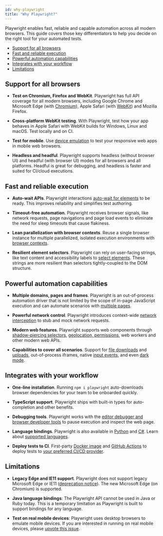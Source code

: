 ```yaml
---
id: why-playwright
title: "Why Playwright?"
---
```



Playwright enables fast, reliable and capable automation across all modern browsers. This guide covers those key differentiators to help you decide on the right tool for your automated tests.

<!-- GEN:toc-top-level -->
- [Support for all browsers](#support-for-all-browsers)
- [Fast and reliable execution](#fast-and-reliable-execution)
- [Powerful automation capabilities](#powerful-automation-capabilities)
- [Integrates with your workflow](#integrates-with-your-workflow)
- [Limitations](#limitations)
<!-- GEN:stop -->

## Support for all browsers
* **Test on Chromium, Firefox and WebKit**. Playwright has full API coverage for all modern browsers, including Google Chrome and Microsoft Edge (with [Chromium](https://www.chromium.org/)), Apple Safari (with [WebKit](https://webkit.org/)) and Mozilla Firefox.

* **Cross-platform WebKit testing**. With Playwright, test how your app behaves in Apple Safari with WebKit builds for Windows, Linux and macOS. Test locally and on CI.

* **Test for mobile**. Use [device emulation](emulation.mdx) to test your responsive web apps in mobile web browsers.

* **Headless and headful**. Playwright supports headless (without browser UI) and headful (with browser UI) modes for all browsers and all platforms. Headful is great for debugging, and headless is faster and suited for CI/cloud executions.

## Fast and reliable execution
* **Auto-wait APIs**. Playwright interactions [auto-wait for elements](actionability.mdx) to be ready. This improves reliability and simplifies test authoring.

* **Timeout-free automation**. Playwright receives browser signals, like network requests, page navigations and page load events to eliminate the need for sleep timeouts that cause flakiness.

* **Lean parallelization with browser contexts**. Reuse a single browser instance for multiple parallelized, isolated execution environments with [browser contexts](core-concepts.mdx).

* **Resilient element selectors**. Playwright can rely on user-facing strings, like text content and accessibility labels to [select elements](selectors.mdx). These strings are more resilient than selectors tightly-coupled to the DOM structure.

## Powerful automation capabilities
* **Multiple domains, pages and frames**. Playwright is an out-of-process automation driver that is not limited by the scope of in-page JavaScript execution and can automate scenarios with [multiple pages](multi-pages.mdx).

* **Powerful network control**. Playwright introduces context-wide [network interception](network.mdx) to stub and mock network requests.

* **Modern web features**. Playwright supports web components through [shadow-piercing selectors](selectors.mdx), [geolocation, permissions](emulation.mdx), web workers and other modern web APIs. 

* **Capabilities to cover all scenarios**. Support for [file downloads](network.mdx) and [uploads](input.mdx), out-of-process iframes, native [input events](input.mdx), and even [dark mode](emulation.mdx).

## Integrates with your workflow
* **One-line installation**. Running `npm i playwright` auto-downloads browser dependencies for your team to be onboarded quickly.

* **TypeScript support**. Playwright ships with built-in types for auto-completion and other benefits.

* **Debugging tools**. Playwright works with the [editor debugger and browser developer tools](debug.mdx) to pause execution and inspect the web page.

* **Language bindings**. Playwright is also available in [Python](https://github.com/microsoft/playwright-python) and [C#](https://github.com/hardkoded/playwright-sharp). Learn about [supported languages](./languages.mdx).

* **Deploy tests to CI**. First-party [Docker image](docker/README.mdx) and [GitHub Actions](https://github.com/microsoft/playwright-github-action) to deploy tests to [your preferred CI/CD provider](ci.mdx).

## Limitations

* **Legacy Edge and IE11 support**. Playwright does not support legacy Microsoft Edge or IE11 ([deprecation notice](https://techcommunity.microsoft.com/t5/microsoft-365-blog/microsoft-365-apps-say-farewell-to-internet-explorer-11-and/ba-p/1591666)). The new Microsoft Edge (on Chromium) is supported.

* **Java language bindings**: The Playwright API cannot be used in Java or Ruby today. This is a temporary limitation as Playwright is built to support bindings for any language.

* **Test on real mobile devices**: Playwright uses desktop browsers to emulate mobile devices. If you are interested in running on real mobile devices, please [upvote this issue](https://github.com/microsoft/playwright/issues/1122).
